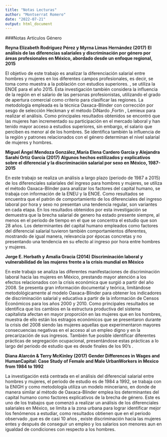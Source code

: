 ```yaml
---
title: "Notas Lecturas"
author: "Montserrat Romero"
date: "2022-07-21"
output: html_document
---
```

###Notas Artículos Género


**Reyna Elizabeth Rodríguez Pérez y Myrna Limas Hernández (2017)**
**El análisis de las diferencias salariales y discriminación por género por áreas profesionales en México, abordado desde un enfoque regional, 2015**

El objetivo de este trabajo es analizar la diferenciación salarial entre hombres y mujeres en los diferentes campos profesionales, es decir, se toma como muestra a la población con estudios superiores. , se utiliza la ENOE para el año 2015. Esta investigación también considera la influencia de la región en el salario de las personas profesionistas, utilizando el grado de apertura comercial como criterio para clasificar las regiones. La metodología empleada es la técnica Oaxaca-Blinder con corrección por sesgo de selección Heckman y el método DiNardo ,Fortin , Lemieux para realizar el análisis. 
Como principales resultados obtenidos se encontró que las mujeres han incrementado su participación en el mercado laboral y han tenido mayor acceso a estudios superiores, sin embargo, el salario que perciben es menor al de los hombres. Se identifica también la influencia de la región y patrones relacionados con el género determinan el nivel salarial de mujeres y hombres.

**Miguel Ángel Mendoza González,María Elena Cardero García y Alejandra Sarahí Ortiz García (2017)**
**Algunos hechos estilizados y explicativos sobre el diferencial y la discriminación salarial por sexo en México, 1987-2015**

En este trabajo se realiza un análisis a largo plazo (periodo de 1987 a 2015) de los diferenciales salariales del ingreso para hombres y mujeres, se utiliza el método Oaxaca-Blinder para analizar los factores del capital humano, se trabaja con información de la ENEU y la ENOE. Como resultados se encuentra que el patrón de comportamiento de los diferenciales del ingreso laboral por hora y sexo no presentan una tendencia regular, son variantes en cada etapa. En los resultados obtenidos por esta investigación se demuestra que la brecha salarial de genero ha estado presente siempre, al menos en el periodo de tiempo en el que se concentra el estudio que son 28 años. Los determinantes del capital humano empleados como factores del diferencial salarial tuvieron también comportamientos diferentes, mostrando de igual manera, relevancia por épocas concretas y no presentando una tendencia en su efecto al ingreso por hora entre hombres y mujeres.



**Jorge E. Horbath y Amalia Gracia (2014)**
**Discriminación laboral y vulnerabilidad de las mujeres frente a la crisis mundial en México** 

En este trabajo se analiza las diferentes manifestaciones de discriminación laboral hacia las mujeres en México, prestando mayor atención a los efectos relacionados con la crisis económica que surgió a partir del año 2008. Se presenta gran información documental y teórica, limitándose metodológicamente al modelo Oaxaca-Blinder para obtener los indicadores de discriminación salarial y educativa a partir de la información de Censos Económicos para los años 2000 y 2010.
Como principales resultados se identifica que los cambios en la estructura productiva del sistema capitalista afectan en mayor proporción en las mujeres que en los hombres, muestra de ello están los estragos económicos que se presentaron durante la crisis del 2008 siendo las mujeres aquellas que experimentaron mayores consecuencias negativas en el acceso al un empleo digno y en la precarización de sus ingresos. También fue posible identificar diferentes prácticas de segregación ocupacional, presentándose estas prácticas a lo largo del periodo de estudio que es desde finales de los 90’s .

**Diana Alarcón & Terry McKinley (2017)**
**Gender Differences in Wages and HumanCapital: Case Study of Female and Male UrbanWorkers in Mexico from 1984 to 1992**

La investigación está centrada en el análisis del diferencial salarial entre hombres y mujeres, el periodo de estudio es de 1984 a 1992, se trabaja con la ENIGH y como metodología utiliza un modelo minceriano, en donde de manera similar al método de Oaxaca-Blinder emplea los determinantes del capital humano como factores explicativos de la brecha de género.
Este es uno de los trabajos que comenzó a realizar un análisis de los diferenciales salariales en México, se limita a la zona urbana para lograr identificar mejor los fenómenos a estudiar, como resultados obtienen que en  el periodo observado ,que es de casi 10 años , existe discriminación hacía las mujeres entes y después de conseguir un empleo y los salarios son menores aun en igualdad de condiciones con respecto a los hombres.




